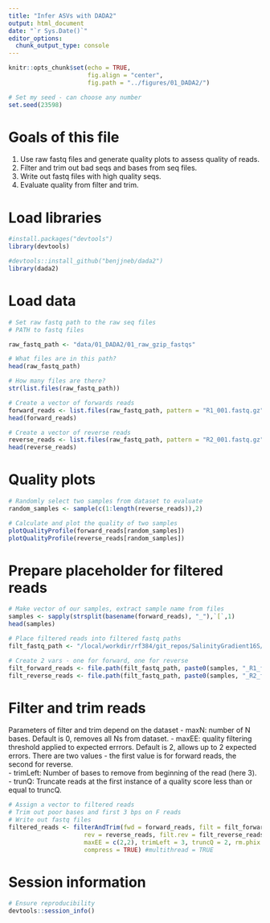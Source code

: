 ```yaml
---
title: "Infer ASVs with DADA2"
output: html_document
date: "`r Sys.Date()`"
editor_options: 
  chunk_output_type: console
---
```


```r
knitr::opts_chunk$set(echo = TRUE, 
                      fig.align = "center", 
                      fig.path = "../figures/01_DADA2/")

```

```r
# Set my seed - can choose any number
set.seed(23598)
```

# Goals of this file
1. Use raw fastq files and generate quality plots to assess quality of reads.
2. Filter and trim out bad seqs and bases from seq files.
3. Write out fastq files with high quality seqs. 
4. Evaluate quality from filter and trim. 

# Load libraries
```r
#install.packages("devtools")
library(devtools)

#devtools::install_github("benjjneb/dada2")
library(dada2)
```

# Load data
```r
# Set raw fastq path to the raw seq files
# PATH to fastq files

raw_fastq_path <- "data/01_DADA2/01_raw_gzip_fastqs"

# What files are in this path? 
head(raw_fastq_path)

# How many files are there?
str(list.files(raw_fastq_path))

# Create a vector of forwards reads
forward_reads <- list.files(raw_fastq_path, pattern = "R1_001.fastq.gz", full.names = TRUE)
head(forward_reads)

# Create a vector of reverse reads
reverse_reads <- list.files(raw_fastq_path, pattern = "R2_001.fastq.gz", full.names = TRUE)
head(reverse_reads)
```

# Quality plots
```r
# Randomly select two samples from dataset to evaluate
random_samples <- sample(c(1:length(reverse_reads)),2)

# Calculate and plot the quality of two samples
plotQualityProfile(forward_reads[random_samples])
plotQualityProfile(reverse_reads[random_samples])
```

# Prepare placeholder for filtered reads
```r
# Make vector of our samples, extract sample name from files
samples <- sapply(strsplit(basename(forward_reads), "_"),`[`,1)
head(samples)

# Place filtered reads into filtered fastq paths
filt_fastq_path <- "/local/workdir/rf384/git_repos/SalinityGradient16S/data/01_DADA2/02_filtered_fastqs"

# Create 2 vars - one for forward, one for reverse
filt_forward_reads <- file.path(filt_fastq_path, paste0(samples, "_R1_filtered.fastq.gz"))
filt_reverse_reads <- file.path(filt_fastq_path, paste0(samples, "_R2_filtered.fastq.gz"))
```


# Filter and trim reads
Parameters of filter and trim depend on the dataset
- maxN: number of N bases. Default is $0$, removes all Ns from dataset.
- maxEE: quality filtering threshold applied to expected errrors. Default is $2$, allows up to $2$ expected errors. There are two values - the first value is for forward reads, the second for reverse.  
- trimLeft: Number of bases to remove from beginning of the read (here $3$). 
- trunQ: Truncate reads at the first instance of a quality score less than or equal to truncQ.

```r
# Assign a vector to filtered reads
# Trim out poor bases and first 3 bps on F reads
# Write out fastq files
filtered_reads <- filterAndTrim(fwd = forward_reads, filt = filt_forward_reads, 
                     rev = reverse_reads, filt.rev = filt_reverse_reads,
                     maxEE = c(2,2), trimLeft = 3, truncQ = 2, rm.phix = TRUE,
                     compress = TRUE) #multithread = TRUE
```



# Session information
```r
# Ensure reproducibility
devtools::session_info()
```

